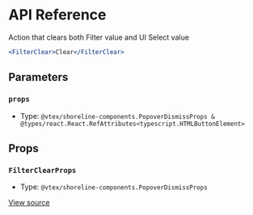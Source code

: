 # API Reference

Action that clears both Filter value and UI Select value

```jsx
<FilterClear>Clear</FilterClear>
```

## Parameters

### `props`

- Type: `@vtex/shoreline-components.PopoverDismissProps & @types/react.React.RefAttributes<typescript.HTMLButtonElement>`

## Props

### `FilterClearProps`

- Type: `@vtex/shoreline-components.PopoverDismissProps`

[View source](https://github.com/vtex/shoreline/blob/62dc6a4d6/packages/components/src/filter/filter-clear.tsx#L13)
